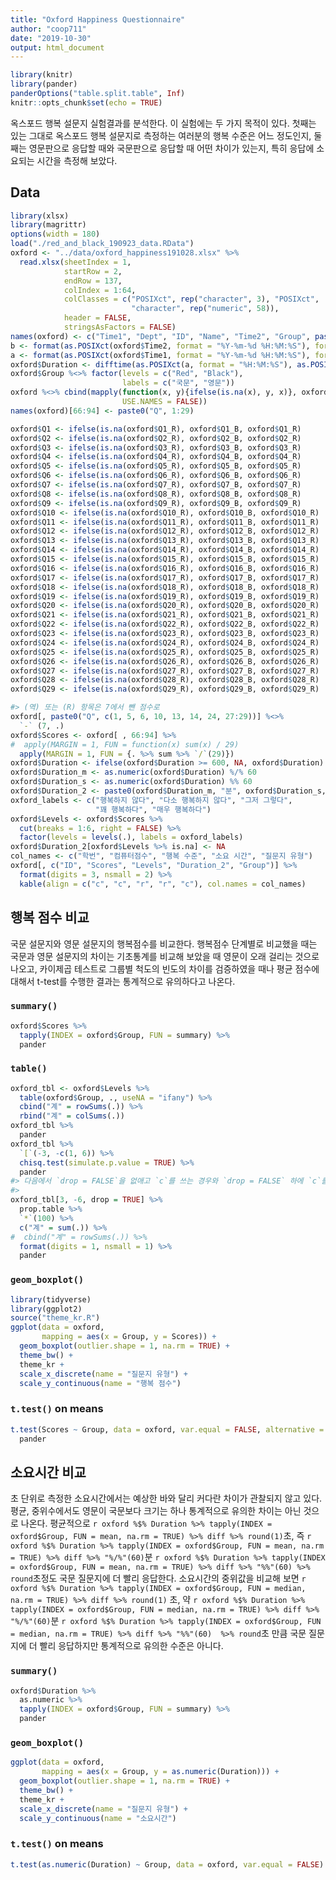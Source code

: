 ```yaml
---
title: "Oxford Happiness Questionnaire"
author: "coop711"
date: "2019-10-30"
output: html_document
---
```


```r
library(knitr)
library(pander)
panderOptions("table.split.table", Inf)
knitr::opts_chunk$set(echo = TRUE)
```

옥스포드 행복 설문지 실험결과를 분석한다. 이 실험에는 두 가지 목적이 있다.
첫째는 있는 그대로 옥스포드 행복 설문지로 측정하는 여러분의 행복 수준은 어느 정도인지,
둘째는 영문판으로 응답할 때와 국문판으로 응답할 때 어떤 차이가 있는지, 특히 응답에 소요되는 시간을 측정해 보았다. 

## Data

```r
library(xlsx)
library(magrittr)
options(width = 180)
load("./red_and_black_190923_data.RData")
oxford <- "../data/oxford_happiness191028.xlsx" %>%
  read.xlsx(sheetIndex = 1, 
            startRow = 2, 
            endRow = 137, 
            colIndex = 1:64, 
            colClasses = c("POSIXct", rep("character", 3), "POSIXct", 
                           "character", rep("numeric", 58)),
            header = FALSE, 
            stringsAsFactors = FALSE)
names(oxford) <- c("Time1", "Dept", "ID", "Name", "Time2", "Group", paste0("Q", 1:29, "_R"), paste0("Q", 1:29, "_B"))
b <- format(as.POSIXct(oxford$Time2, format = "%Y-%m-%d %H:%M:%S"), format = "%H:%M:%S")
a <- format(as.POSIXct(oxford$Time1, format = "%Y-%m-%d %H:%M:%S"), format = "%H:%M:%S")
oxford$Duration <- difftime(as.POSIXct(a, format = "%H:%M:%S"), as.POSIXct(b, format = "%H:%M:%S"))
oxford$Group %<>% factor(levels = c("Red", "Black"), 
                         labels = c("국문", "영문"))
oxford %<>% cbind(mapply(function(x, y){ifelse(is.na(x), y, x)}, oxford[7:35], oxford[36:64], 
                         USE.NAMES = FALSE))
names(oxford)[66:94] <- paste0("Q", 1:29)
```

```r
oxford$Q1 <- ifelse(is.na(oxford$Q1_R), oxford$Q1_B, oxford$Q1_R)
oxford$Q2 <- ifelse(is.na(oxford$Q2_R), oxford$Q2_B, oxford$Q2_R)
oxford$Q3 <- ifelse(is.na(oxford$Q3_R), oxford$Q3_B, oxford$Q3_R)
oxford$Q4 <- ifelse(is.na(oxford$Q4_R), oxford$Q4_B, oxford$Q4_R)
oxford$Q5 <- ifelse(is.na(oxford$Q5_R), oxford$Q5_B, oxford$Q5_R)
oxford$Q6 <- ifelse(is.na(oxford$Q6_R), oxford$Q6_B, oxford$Q6_R)
oxford$Q7 <- ifelse(is.na(oxford$Q7_R), oxford$Q7_B, oxford$Q7_R)
oxford$Q8 <- ifelse(is.na(oxford$Q8_R), oxford$Q8_B, oxford$Q8_R)
oxford$Q9 <- ifelse(is.na(oxford$Q9_R), oxford$Q9_B, oxford$Q9_R)
oxford$Q10 <- ifelse(is.na(oxford$Q10_R), oxford$Q10_B, oxford$Q10_R)
oxford$Q11 <- ifelse(is.na(oxford$Q11_R), oxford$Q11_B, oxford$Q11_R)
oxford$Q12 <- ifelse(is.na(oxford$Q12_R), oxford$Q12_B, oxford$Q12_R)
oxford$Q13 <- ifelse(is.na(oxford$Q13_R), oxford$Q13_B, oxford$Q13_R)
oxford$Q14 <- ifelse(is.na(oxford$Q14_R), oxford$Q14_B, oxford$Q14_R)
oxford$Q15 <- ifelse(is.na(oxford$Q15_R), oxford$Q15_B, oxford$Q15_R)
oxford$Q16 <- ifelse(is.na(oxford$Q16_R), oxford$Q16_B, oxford$Q16_R)
oxford$Q17 <- ifelse(is.na(oxford$Q17_R), oxford$Q17_B, oxford$Q17_R)
oxford$Q18 <- ifelse(is.na(oxford$Q18_R), oxford$Q18_B, oxford$Q18_R)
oxford$Q19 <- ifelse(is.na(oxford$Q19_R), oxford$Q19_B, oxford$Q19_R)
oxford$Q20 <- ifelse(is.na(oxford$Q20_R), oxford$Q20_B, oxford$Q20_R)
oxford$Q21 <- ifelse(is.na(oxford$Q21_R), oxford$Q21_B, oxford$Q21_R)
oxford$Q22 <- ifelse(is.na(oxford$Q22_R), oxford$Q22_B, oxford$Q22_R)
oxford$Q23 <- ifelse(is.na(oxford$Q23_R), oxford$Q23_B, oxford$Q23_R)
oxford$Q24 <- ifelse(is.na(oxford$Q24_R), oxford$Q24_B, oxford$Q24_R)
oxford$Q25 <- ifelse(is.na(oxford$Q25_R), oxford$Q25_B, oxford$Q25_R)
oxford$Q26 <- ifelse(is.na(oxford$Q26_R), oxford$Q26_B, oxford$Q26_R)
oxford$Q27 <- ifelse(is.na(oxford$Q27_R), oxford$Q27_B, oxford$Q27_R)
oxford$Q28 <- ifelse(is.na(oxford$Q28_R), oxford$Q28_B, oxford$Q28_R)
oxford$Q29 <- ifelse(is.na(oxford$Q29_R), oxford$Q29_B, oxford$Q29_R)
```

```r
#> (역) 또는 (R) 항목은 7에서 뺀 점수로 
oxford[, paste0("Q", c(1, 5, 6, 10, 13, 14, 24, 27:29))] %<>% 
  `-` (7, .)
oxford$Scores <- oxford[ , 66:94] %>% 
#  apply(MARGIN = 1, FUN = function(x) sum(x) / 29) 
  apply(MARGIN = 1, FUN = {. %>% sum %>% `/`(29)})
oxford$Duration <- ifelse(oxford$Duration >= 600, NA, oxford$Duration)
oxford$Duration_m <- as.numeric(oxford$Duration) %/% 60
oxford$Duration_s <- as.numeric(oxford$Duration) %% 60
oxford$Duration_2 <- paste0(oxford$Duration_m, "분", oxford$Duration_s, "초")
oxford_labels <- c("행복하지 않다", "다소 행복하지 않다", "그저 그렇다",
                   "꽤 행복하다", "매우 행복하다")
oxford$Levels <- oxford$Scores %>% 
  cut(breaks = 1:6, right = FALSE) %>%
  factor(levels = levels(.), labels = oxford_labels)
oxford$Duration_2[oxford$Levels %>% is.na] <- NA
col_names <- c("학번", "컴퓨터점수", "행복 수준", "소요 시간", "질문지 유형")
oxford[, c("ID", "Scores", "Levels", "Duration_2", "Group")] %>% 
  format(digits = 3, nsmall = 2) %>%
  kable(align = c("c", "c", "r", "r", "c"), col.names = col_names)
```

## 행복 점수 비교

국문 설문지와 영문 설문지의 행복점수를 비교한다. 행복점수 단계별로 비교했을 때는 국문과 영문 설문지의 차이는 기초통계를 비교해 보았을 때 영문이 오래 걸리는 것으로나오고, 카이제곱 테스트로 그룹별 척도의 빈도의 차이를 검증하였을 때나 평균 점수에 대해서 t-test를 수행한 결과는 통계적으로 유의하다고 나온다. 

### `summary()`

```r
oxford$Scores %>% 
  tapply(INDEX = oxford$Group, FUN = summary) %>%
  pander
```

### `table()`

```r
oxford_tbl <- oxford$Levels %>% 
  table(oxford$Group, ., useNA = "ifany") %>% 
  cbind("계" = rowSums(.)) %>%
  rbind("계" = colSums(.)) 
oxford_tbl %>% 
  pander
oxford_tbl %>% 
  `[`(-3, -c(1, 6)) %>% 
  chisq.test(simulate.p.value = TRUE) %>%
  pander
#> 다음에서 `drop = FALSE`을 없애고 `c`를 쓰는 경우와 `drop = FALSE` 하에 `c`를 쓸 때의 차이에 유의하라.
#> 
oxford_tbl[3, -6, drop = TRUE] %>%  
  prop.table %>% 
  `*`(100) %>% 
  c("계" = sum(.)) %>%
#  cbind("계" = rowSums(.)) %>%
  format(digits = 1, nsmall = 1) %>% 
  pander
```

<!--
### `boxplot()`

```r
par(family = "HCR Dotum LVT")
boxplot(Scores ~ Group, data = oxford)
```
-->

### `geom_boxplot()`

```r
library(tidyverse)
library(ggplot2)
source("theme_kr.R")
ggplot(data = oxford, 
       mapping = aes(x = Group, y = Scores)) +
  geom_boxplot(outlier.shape = 1, na.rm = TRUE) +
  theme_bw() +
  theme_kr +
  scale_x_discrete(name = "질문지 유형") +
  scale_y_continuous(name = "행복 점수")
```

### `t.test()` on means

```r
t.test(Scores ~ Group, data = oxford, var.equal = FALSE, alternative = "greater") %>% 
  pander
```

## 소요시간 비교

초 단위로 측정한 소요시간에서는 예상한 바와 달리 커다란 차이가 관찰되지 않고 있다. 평균, 중위수에서도 영문이 국문보다 크기는 하나 통계적으로 유의한 차이는 아닌 것으로 나온다. 
평균적으로 `r oxford %$% Duration %>% tapply(INDEX = oxford$Group, FUN = mean, na.rm = TRUE) %>% diff %>% round(1)`초, 즉 `r oxford %$% Duration %>% tapply(INDEX = oxford$Group, FUN = mean, na.rm = TRUE) %>% diff %>% "%/%"(60)`분 `r oxford %$% Duration %>% tapply(INDEX = oxford$Group, FUN = mean, na.rm = TRUE) %>% diff %>% "%%"(60) %>% round`초정도 국문 질문지에 더 빨리 응답한다. 소요시간의 중위값을 비교해 보면 `r oxford %$% Duration %>% tapply(INDEX = oxford$Group, FUN = median, na.rm = TRUE) %>% diff %>% round(1)` 초, 약 `r oxford %$% Duration %>% tapply(INDEX = oxford$Group, FUN = median, na.rm = TRUE) %>% diff %>% "%/%"(60) `분 `r oxford %$% Duration %>% tapply(INDEX = oxford$Group, FUN = median, na.rm = TRUE) %>% diff %>% "%%"(60)  %>% round`초 만큼 국문 질문지에 더 빨리 응답하지만 통계적으로 유의한 수준은 아니다.

### `summary()`

```r
oxford$Duration %>% 
  as.numeric %>%
  tapply(INDEX = oxford$Group, FUN = summary) %>%
  pander
```

<!--
### `boxplot()`

```r
par(family = "HCR Dotum LVT")
boxplot(Duration ~ Group, data = oxford)
```
-->

### `geom_boxplot()`

```r
ggplot(data = oxford, 
       mapping = aes(x = Group, y = as.numeric(Duration))) +
  geom_boxplot(outlier.shape = 1, na.rm = TRUE) +
  theme_bw() +
  theme_kr +
  scale_x_discrete(name = "질문지 유형") +
  scale_y_continuous(name = "소요시간")
```

### `t.test()` on means

```r
t.test(as.numeric(Duration) ~ Group, data = oxford, var.equal = FALSE) %>% pander
```

